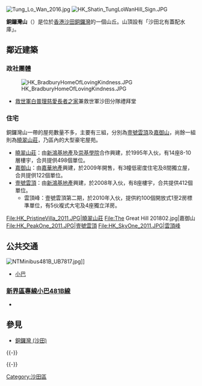 {{otheruses|subject=[[香港|香港]][[沙田區|沙田區]]的銅鑼灣|other=其他地區的銅鑼灣|銅鑼灣 (消歧義)}}
[[File:Tung_Lo_Wan_2016.jpg|thumb]]
[[File:HK_Shatin_TungLoWanHill_Sign.JPG|thumb]]

'''銅鑼灣山'''（{{lang-en|'''Tung Lo Wan Hill'''}}）是位於[[香港|香港]][[沙田_(香港)|沙田]][[銅鑼灣_(沙田)|銅鑼灣]]的一個山丘。山頂設有「沙田北有蓋配水庫」。

==鄰近建築==
===政社團體===
[[File:HK_BradburyHomeOfLovingKindness.JPG|thumb]]
*[[救世軍白普理慈愛長者之家|救世軍白普理慈愛長者之家]]兼救世軍沙田分隊禮拜堂

=== 住宅 ===
銅鑼灣山一帶的屋苑數量不多，主要有三組，分別為[[壹號雲頂|壹號雲頂]]及[[嘉御山|嘉御山]]，尚餘一組則為[[曉翠山莊|曉翠山莊]]，乃區內的大型豪宅屋苑。

*[[曉翠山莊|曉翠山莊]]：由[[新鴻基地產|新鴻基地產]]及[[崇基學院|崇基學院]]合作興建，於1995年入伙，有14座8-10層樓宇，合共提供498個單位。
*[[嘉御山|嘉御山]]：由[[嘉華地產|嘉華地產]]興建，於2009年開售，有3幢低密度住宅及8間獨立屋，合共提供122個單位。
*[[壹號雲頂|壹號雲頂]]：由[[新鴻基地產|新鴻基地產]]興建，於2008年入伙，有8座樓宇，合共提供412個單位。
**雲頂峰：壹號雲頂第二期，於2010年入伙，提供約100個開放式1至2房標準單位，有5伙複式大宅及4座獨立洋房。

<gallery>
File:HK_PristineVilla_2011.JPG|曉翠山莊
File:The Great Hill 201802.jpg|嘉御山
File:HK_PeakOne_2011.JPG|壹號雲頂
File:HK_SkyOne_2011.JPG|雲頂峰
</gallery>

==公共交通==
[[File:NTMinibus481B_UB7817.jpg|thumb]]]]
*[[小巴|小巴]]
===[[新界區專線小巴481B線|新界區專線小巴481B線]]===
*{{HK MiniBus Route NT Show:481B|format=inline}}

==參見==
* [[銅鑼灣_(沙田)|銅鑼灣 (沙田)]]
{{-}}
{{香港地理小作品}}

{{-}}
{{沙田區}}

[[Category:沙田區|Category:沙田區]]